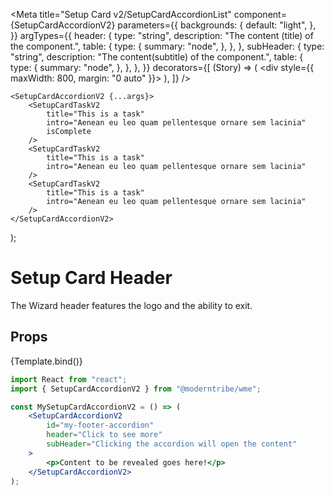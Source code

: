 
<Meta
	title="Setup Card v2/SetupCardAccordionList"
	component={SetupCardAccordionV2}
	parameters={{
		backgrounds: {
			default: "light",
		},
	}}
	argTypes={{
		header: {
			type: "string",
			description: "The content (title) of the component.",
			table: {
				type: {
					summary: "node",
				},
			},
		},
		subHeader: {
			type: "string",
			description: "The content(subtitle) of the component.",
			table: {
				type: {
					summary: "node",
				},
			},
		},
	}}
	decorators={[
		(Story) => (
			<div style={{ maxWidth: 800, margin: "0 auto" }}>
				<Story />
			</div>
		),
	]}
/>

	<SetupCardAccordionV2 {...args}>
		<SetupCardTaskV2
			title="This is a task"
			intro="Aenean eu leo quam pellentesque ornare sem lacinia"
			isComplete
		/>
		<SetupCardTaskV2
			title="This is a task"
			intro="Aenean eu leo quam pellentesque ornare sem lacinia"
		/>
		<SetupCardTaskV2
			title="This is a task"
			intro="Aenean eu leo quam pellentesque ornare sem lacinia"
		/>
	</SetupCardAccordionV2>
);

# Setup Card Header

The Wizard header features the logo and the ability to exit.

## Props

<ArgsTable story="." />

<Canvas>
	<Story
		name="Single"
		args={{
			header: "Example Card Header",
			subHeader: "Donec ullamcorper nulla non metus auctor fringilla.",
			id: "test123",
		}}
	>
		{Template.bind()}
	</Story>
	<Story
		name="List"
		args={{
			header: "Example Card Header",
			subHeader: "Donec ullamcorper nulla non metus auctor fringilla.",
			id: "test",
		}}
	>
		<SetupCardAccordionV2
			header="Example Card Header"
			subHeader="Donec ullamcorper nulla non metus auctor fringilla."
			stepNumber="1"
			id="test3"
		>
			<SetupCardTaskV2
				title="This is a task"
				intro="Aenean eu leo quam pellentesque ornare sem lacinia"
				isComplete
			/>
			<SetupCardTaskV2
				title="This is a task"
				intro="Aenean eu leo quam pellentesque ornare sem lacinia"
			/>
			<SetupCardTaskV2
				title="This is a task"
				intro="Aenean eu leo quam pellentesque ornare sem lacinia"
			/>
		</SetupCardAccordionV2>
		<SetupCardAccordionV2
			header="Example Card Header"
			subHeader="Donec ullamcorper nulla non metus auctor fringilla."
			stepNumber="3"
			isComplete
			id="test3"
		>
			<SetupCardTaskV2
				title="This is a task"
				intro="Aenean eu leo quam pellentesque ornare sem lacinia"
				isComplete
			/>
			<SetupCardTaskV2
				title="This is a task"
				intro="Aenean eu leo quam pellentesque ornare sem lacinia"
			/>
			<SetupCardTaskV2
				title="This is a task"
				intro="Aenean eu leo quam pellentesque ornare sem lacinia"
			/>
		</SetupCardAccordionV2>
		<SetupCardAccordionV2
			header="Example Card Header"
			subHeader="Donec ullamcorper nulla non metus auctor fringilla."
			stepNumber="2"
			id="test3"
		>
			<SetupCardTaskV2
				title="This is a task"
				intro="Aenean eu leo quam pellentesque ornare sem lacinia"
				isComplete
			/>
			<SetupCardTaskV2
				title="This is a task"
				intro="Aenean eu leo quam pellentesque ornare sem lacinia"
			/>
			<SetupCardTaskV2
				title="This is a task"
				intro="Aenean eu leo quam pellentesque ornare sem lacinia"
			/>
		</SetupCardAccordionV2>
		<SetupCardAccordionV2
			header="Example Card Header"
			subHeader="Donec ullamcorper nulla non metus auctor fringilla."
			stepNumber="4"
			id="test3"
		>
			<SetupCardTaskV2
				title="This is a task"
				intro="Aenean eu leo quam pellentesque ornare sem lacinia"
				isComplete
			/>
			<SetupCardTaskV2
				title="This is a task"
				intro="Aenean eu leo quam pellentesque ornare sem lacinia"
			/>
			<SetupCardTaskV2
				title="This is a task"
				intro="Aenean eu leo quam pellentesque ornare sem lacinia"
			/>
		</SetupCardAccordionV2>
	</Story>
</Canvas>

```jsx
import React from "react";
import { SetupCardAccordionV2 } from "@moderntribe/wme";

const MySetupCardAccordionV2 = () => (
	<SetupCardAccordionV2
		id="my-footer-accordion"
		header="Click to see more"
		subHeader="Clicking the accordion will open the content"
	>
		<p>Content to be revealed goes here!</p>
	</SetupCardAccordionV2>
);
```
